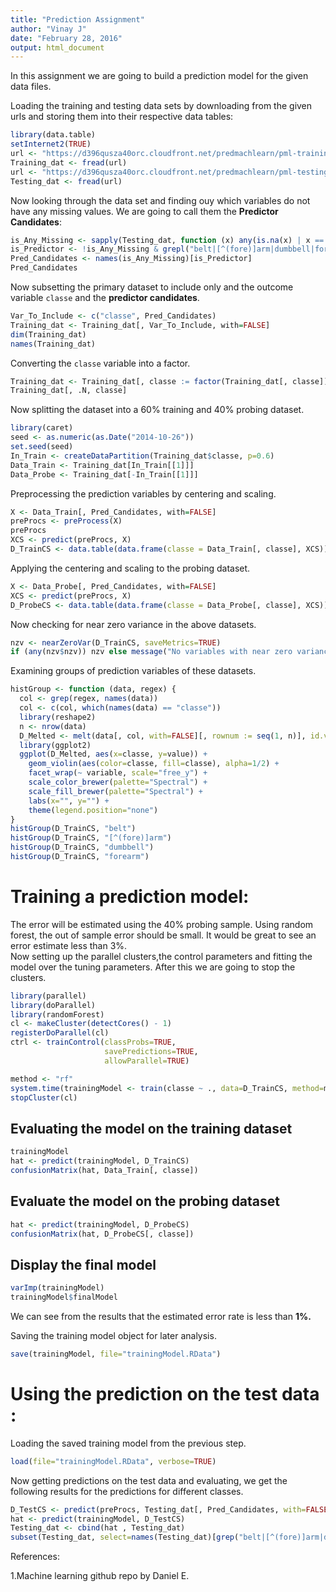 ```yaml
---
title: "Prediction Assignment"
author: "Vinay J"
date: "February 28, 2016"
output: html_document
---
```


In this assignment we are going to build a prediction model for the given data files. 

Loading the training and testing data sets by downloading from the given urls and storing them into their respective data tables:

```r
library(data.table)
setInternet2(TRUE)
url <- "https://d396qusza40orc.cloudfront.net/predmachlearn/pml-training.csv"
Training_dat <- fread(url)
url <- "https://d396qusza40orc.cloudfront.net/predmachlearn/pml-testing.csv"
Testing_dat <- fread(url)
```

Now looking through the data set and finding ouy which variables do not have any missing values. We are going to call them the **Predictor Candidates**:

```r
is_Any_Missing <- sapply(Testing_dat, function (x) any(is.na(x) | x == ""))
is_Predictor <- !is_Any_Missing & grepl("belt|[^(fore)]arm|dumbbell|forearm", names(is_Any_Missing))
Pred_Candidates <- names(is_Any_Missing)[is_Predictor]
Pred_Candidates

```

Now subsetting the primary dataset to include only and the outcome variable `classe` and the **predictor candidates**.

```r
Var_To_Include <- c("classe", Pred_Candidates)
Training_dat <- Training_dat[, Var_To_Include, with=FALSE]
dim(Training_dat)
names(Training_dat)
```

Converting the `classe` variable into a factor.

```r
Training_dat <- Training_dat[, classe := factor(Training_dat[, classe])]
Training_dat[, .N, classe]
```

Now splitting the dataset into a 60% training and 40% probing dataset.

```r
library(caret)
seed <- as.numeric(as.Date("2014-10-26"))
set.seed(seed)
In_Train <- createDataPartition(Training_dat$classe, p=0.6)
Data_Train <- Training_dat[In_Train[[1]]]
Data_Probe <- Training_dat[-In_Train[[1]]]
```

Preprocessing the prediction variables by centering and scaling.

```r
X <- Data_Train[, Pred_Candidates, with=FALSE]
preProcs <- preProcess(X)
preProcs
XCS <- predict(preProcs, X)
D_TrainCS <- data.table(data.frame(classe = Data_Train[, classe], XCS))
```

Applying the centering and scaling to the probing dataset.

```r
X <- Data_Probe[, Pred_Candidates, with=FALSE]
XCS <- predict(preProcs, X)
D_ProbeCS <- data.table(data.frame(classe = Data_Probe[, classe], XCS))
```

Now checking for near zero variance in the above datasets.

```r
nzv <- nearZeroVar(D_TrainCS, saveMetrics=TRUE)
if (any(nzv$nzv)) nzv else message("No variables with near zero variance")
```

Examining groups of prediction variables of these datasets.

```r
histGroup <- function (data, regex) {
  col <- grep(regex, names(data))
  col <- c(col, which(names(data) == "classe"))
  library(reshape2)
  n <- nrow(data)
  D_Melted <- melt(data[, col, with=FALSE][, rownum := seq(1, n)], id.vars=c("rownum", "classe"))
  library(ggplot2)
  ggplot(D_Melted, aes(x=classe, y=value)) +
    geom_violin(aes(color=classe, fill=classe), alpha=1/2) +
    facet_wrap(~ variable, scale="free_y") +
    scale_color_brewer(palette="Spectral") +
    scale_fill_brewer(palette="Spectral") +
    labs(x="", y="") +
    theme(legend.position="none")
}
histGroup(D_TrainCS, "belt")
histGroup(D_TrainCS, "[^(fore)]arm")
histGroup(D_TrainCS, "dumbbell")
histGroup(D_TrainCS, "forearm")
```


# Training a prediction model:

The error will be estimated using the 40% probing sample. Using random forest, the out of sample error should be small. It would be great to see an error estimate less than 3%.  
Now setting up the parallel clusters,the control parameters and fitting the model over the tuning parameters. After this we are going to stop the clusters.

```r
library(parallel)
library(doParallel)
library(randomForest)
cl <- makeCluster(detectCores() - 1)
registerDoParallel(cl)
ctrl <- trainControl(classProbs=TRUE,
                     savePredictions=TRUE,
                     allowParallel=TRUE)

method <- "rf"
system.time(trainingModel <- train(classe ~ ., data=D_TrainCS, method=method))
stopCluster(cl)
```

## Evaluating the model on the training dataset

```r
trainingModel
hat <- predict(trainingModel, D_TrainCS)
confusionMatrix(hat, Data_Train[, classe])
```

## Evaluate the model on the probing dataset

```r
hat <- predict(trainingModel, D_ProbeCS)
confusionMatrix(hat, D_ProbeCS[, classe])
```

## Display the final model

```r
varImp(trainingModel)
trainingModel$finalModel
```

We can see from the results that the estimated error rate is less than **1%.**

Saving the training model object for later analysis.

```r
save(trainingModel, file="trainingModel.RData")
```


# Using the prediction on the test data :

Loading the saved training model from the previous step.

```r
load(file="trainingModel.RData", verbose=TRUE)
```

Now getting predictions on the test data and evaluating, we get the following results for the predictions for different classes.

```r
D_TestCS <- predict(preProcs, Testing_dat[, Pred_Candidates, with=FALSE])
hat <- predict(trainingModel, D_TestCS)
Testing_dat <- cbind(hat , Testing_dat)
subset(Testing_dat, select=names(Testing_dat)[grep("belt|[^(fore)]arm|dumbbell|forearm", names(Testing_dat), invert=TRUE)])
```

References:

1.Machine learning github repo by Daniel E.